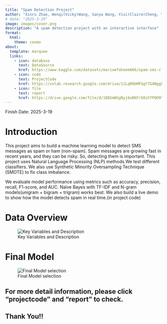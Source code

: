 ```yaml
---
title: "Spam Detection Project"
author: "Xinru Zhao, Wenqi(Vicky)Wang, Sanya Wang, Yixi(Claire)Cheng, Yuh-Shin(Ashley)Yen"
# date: "2025-3-19"
image: images/cover.png
description: "A spam detection project with an interactive interface"
format:
  html:
    theme: cosmo
about:
  template: marquee
  links:
    - icon: database
      text: DataSource
      href: https://www.kaggle.com/datasets/mariumfaheem666/spam-sms-classification-using-nlp
    - icon: code
      text: ProjectCode
      href: https://colab.research.google.com/drive/1iLqR0bMFGgY7G4NggkziqsIYwyfOog1H?usp=sharing 
    - icon: file
      text: report
      href: https://drive.google.com/file/d/18QSmWSgNyj6xDKFr50ihTP0O9YgKaDgD/view?usp=sharing
---
```

Finish Date: 2025-3-19

# Introduction

This project aims to build a machine learning model to detect SMS messages as spam or ham (non-spam). Spam messages are growing fast in recent years, and they can be risky. So, detecting them is important. This project uses Natural Language Processing (NLP) methods.We test different classifiers. We also use Synthetic Minority Oversampling Technique (SMOTE) to fix class imbalance.

We evaluate model performance using metrics such as accuracy, precision, recall, F1-score, and AUC. Naïve Bayes with TF-IDF and N-gram models(unigram + bigram + trigram) works best. We also build a live demo to show how the model detects spam in real time.(in project code)


# Data Overview

![Key Variables and Description](images/key_variables.png)

<!-- # Word Cloud

![Spam Word Cloud](images/spamWC.png)

# Topic Words in Spam Message

![Top 10 words in spam messages](images/wordsinspam.png) -->

# Final Model

![Final Model selection](images/prcurve.png)

## For more detail information, please click "projectcode" and "report" to check.

## Thank You!!





